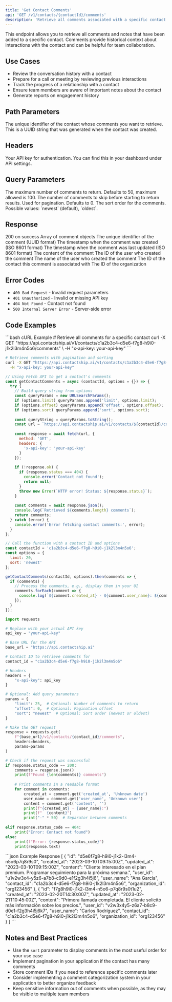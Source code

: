 ```yaml
---
title: 'Get Contact Comments'
api: 'GET /v1/contacts/{contactId}/comments'
description: 'Retrieve all comments associated with a specific contact'
---
```


This endpoint allows you to retrieve all comments and notes that have been added to a specific contact. Comments provide historical context about interactions with the contact and can be helpful for team collaboration.

## Use Cases

- Review the conversation history with a contact
- Prepare for a call or meeting by reviewing previous interactions
- Track the progress of a relationship with a contact
- Ensure team members are aware of important notes about the contact
- Generate reports on engagement history

## Path Parameters

<ParamField path="contactId" type="string" required>
  The unique identifier of the contact whose comments you want to retrieve. This is a UUID string that was generated when the contact was created.
</ParamField>

## Headers

<ParamField header="x-api-key" type="string" required>
  Your API key for authentication. You can find this in your dashboard under API settings.
</ParamField>

## Query Parameters

<ParamField query="limit" type="number">
  The maximum number of comments to return. Defaults to 50, maximum allowed is 100.
</ParamField>

<ParamField query="offset" type="number">
  The number of comments to skip before starting to return results. Used for pagination. Defaults to 0.
</ParamField>

<ParamField query="sort" type="string">
  The sort order for the comments. Possible values: `newest` (default), `oldest`.
</ParamField>

## Response

<ResponseField name="status code" type="number">
  200 on success
</ResponseField>

<ResponseField name="data" type="array">
  Array of comment objects
  <Expandable title="Comment object">
    <ResponseField name="id" type="string">
      The unique identifier of the comment (UUID format)
    </ResponseField>
    <ResponseField name="created_at" type="string">
      The timestamp when the comment was created (ISO 8601 format)
    </ResponseField>
    <ResponseField name="updated_at" type="string">
      The timestamp when the comment was last updated (ISO 8601 format)
    </ResponseField>
    <ResponseField name="content" type="string">
      The content of the comment
    </ResponseField>
    <ResponseField name="user_id" type="string">
      The ID of the user who created the comment
    </ResponseField>
    <ResponseField name="user_name" type="string">
      The name of the user who created the comment
    </ResponseField>
    <ResponseField name="contact_id" type="string">
      The ID of the contact this comment is associated with
    </ResponseField>
    <ResponseField name="organization_id" type="string">
      The ID of the organization
    </ResponseField>
  </Expandable>
</ResponseField>

## Error Codes

- `400 Bad Request` - Invalid request parameters
- `401 Unauthorized` - Invalid or missing API key
- `404 Not Found` - Contact not found
- `500 Internal Server Error` - Server-side error

## Code Examples

<RequestExample>
```bash cURL Example
# Retrieve all comments for a specific contact
curl -X GET "https://api.contactship.ai/v1/contacts/c1a2b3c4-d5e6-f7g8-h9i0-j1k2l3m4n5o6/comments" \
  -H "x-api-key: your-api-key"
```

```bash cURL Example with Pagination
# Retrieve comments with pagination and sorting
curl -X GET "https://api.contactship.ai/v1/contacts/c1a2b3c4-d5e6-f7g8-h9i0-j1k2l3m4n5o6/comments?limit=10&offset=0&sort=oldest" \
  -H "x-api-key: your-api-key"
```

```javascript JavaScript Example
// Using Fetch API to get a contact's comments
const getContactComments = async (contactId, options = {}) => {
  try {
    // Build query string from options
    const queryParams = new URLSearchParams();
    if (options.limit) queryParams.append('limit', options.limit);
    if (options.offset) queryParams.append('offset', options.offset);
    if (options.sort) queryParams.append('sort', options.sort);
    
    const queryString = queryParams.toString();
    const url = `https://api.contactship.ai/v1/contacts/${contactId}/comments${queryString ? `?${queryString}` : ''}`;
    
    const response = await fetch(url, {
      method: 'GET',
      headers: {
        'x-api-key': 'your-api-key'
      }
    });
    
    if (!response.ok) {
      if (response.status === 404) {
        console.error('Contact not found');
        return null;
      }
      throw new Error(`HTTP error! Status: ${response.status}`);
    }
    
    const comments = await response.json();
    console.log(`Retrieved ${comments.length} comments`);
    return comments;
  } catch (error) {
    console.error('Error fetching contact comments:', error);
  }
};

// Call the function with a contact ID and options
const contactId = 'c1a2b3c4-d5e6-f7g8-h9i0-j1k2l3m4n5o6';
const options = {
  limit: 20,
  sort: 'newest'
};

getContactComments(contactId, options).then(comments => {
  if (comments) {
    // Process the comments, e.g., display them in your UI
    comments.forEach(comment => {
      console.log(`${comment.created_at} - ${comment.user_name}: ${comment.content}`);
    });
  }
});
```

```python Python Example
import requests

# Replace with your actual API key
api_key = "your-api-key"

# Base URL for the API
base_url = "https://api.contactship.ai"

# Contact ID to retrieve comments for
contact_id = "c1a2b3c4-d5e6-f7g8-h9i0-j1k2l3m4n5o6"

# Headers
headers = {
    "x-api-key": api_key
}

# Optional: Add query parameters
params = {
    "limit": 25,  # Optional: Number of comments to return
    "offset": 0,  # Optional: Pagination offset
    "sort": "newest"  # Optional: Sort order (newest or oldest)
}

# Make the GET request
response = requests.get(
    f"{base_url}/v1/contacts/{contact_id}/comments", 
    headers=headers,
    params=params
)

# Check if the request was successful
if response.status_code == 200:
    comments = response.json()
    print(f"Found {len(comments)} comments")
    
    # Print comments in a readable format
    for comment in comments:
        created_at = comment.get('created_at', 'Unknown date')
        user_name = comment.get('user_name', 'Unknown user')
        content = comment.get('content', '')
        print(f"{created_at} - {user_name}:")
        print(f"  {content}")
        print("-" * 50)  # Separator between comments
        
elif response.status_code == 404:
    print("Error: Contact not found")
else:
    print(f"Error: {response.status_code}")
    print(response.text)
```
</RequestExample>

<ResponseExample>
```json Example Response
[
  {
    "id": "d5e6f7g8-h9i0-j1k2-l3m4-n5o6p7q8r9s0",
    "created_at": "2023-03-10T09:15:00Z",
    "updated_at": "2023-03-10T09:15:00Z",
    "content": "Cliente interesado en el plan premium. Programar seguimiento para la próxima semana.",
    "user_id": "u1v2w3x4-y5z6-a7b8-c9d0-e1f2g3h4i5j6",
    "user_name": "Ana García",
    "contact_id": "c1a2b3c4-d5e6-f7g8-h9i0-j1k2l3m4n5o6",
    "organization_id": "org123456"
  },
  {
    "id": "f7g8h9i0-j1k2-l3m4-n5o6-p7q8r9s0t1u2",
    "created_at": "2023-02-20T14:30:00Z",
    "updated_at": "2023-02-21T10:45:00Z",
    "content": "Primera llamada completada. El cliente solicitó más información sobre los precios.",
    "user_id": "v2w3x4y5-z6a7-b8c9-d0e1-f2g3h4i5j6k7",
    "user_name": "Carlos Rodríguez",
    "contact_id": "c1a2b3c4-d5e6-f7g8-h9i0-j1k2l3m4n5o6",
    "organization_id": "org123456"
  }
]
```
</ResponseExample>

## Notes and Best Practices

- Use the `sort` parameter to display comments in the most useful order for your use case
- Implement pagination in your application if the contact has many comments
- Store comment IDs if you need to reference specific comments later
- Consider implementing a comment categorization system in your application to better organize feedback
- Keep sensitive information out of comments when possible, as they may be visible to multiple team members 